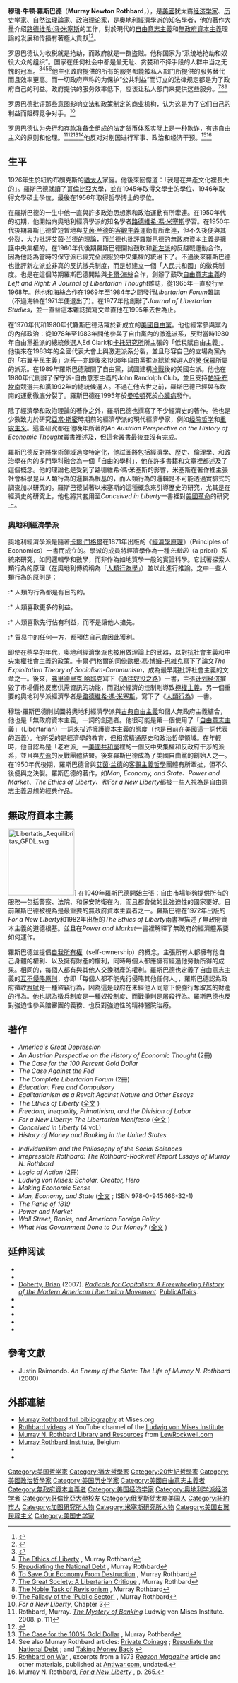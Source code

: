{{noteTA
|1=zh-cn:默里;zh-hant:穆瑞;
|2=zh-cn:罗思巴德;zh-hant:羅斯巴德;
}}
{{Infobox_Philosopher |
  <!-- Scroll down to edit this page -->
  <!-- Philosopher Category -->
  region          = 西方經濟學家 |
  era             = 20世紀經濟學家<br />奧地利經濟學派 |
  color           = #B0C4DE |

  <!-- Image and Caption -->
  image_name      = Murray Rothbard.jpg  |
  image_caption   = 穆瑞·羅斯巴德  |

  <!-- Information -->
  name             = 穆瑞·羅斯巴德 |
  birth_date  = {{birth date|mf=yes|1926|3|2}}   |
  birth_place  = {{USA}}[[纽约州|纽约州]],[[布朗克斯|布朗克斯]]  |
  death_date  = {{death date and age|mf=yes|1995|1|7|1926|3|2}}  |
  death_place   = {{USA}}[[纽约州|纽约州]],[[纽约市|纽约市]] |
  school_tradition = [[奧地利經濟學派|奧地利經濟學派]] |
  main_interests   = [[经济学|经济学]]、[[政治經濟學|政治經濟學]]、[[自然法|自然法]]、[[法律哲學|法律哲學]]、[[伦理学|伦理学]]、[[無政府主義|無政府主義]]、[[经济史|经济史]]|
  influences       = [[路德維希·馮·米塞斯|路德維希·馮·米塞斯]]、[[萊桑德·斯波納|萊桑德·斯波納]]、[[卡爾·門格爾|卡爾·門格爾]]、[[弗雷德里克·巴斯夏|弗雷德里克·巴斯夏]]、[[歐根·博姆-巴維克|歐根·博姆-巴維克]]、[[古斯塔夫·德·莫利納里|古斯塔夫·德·莫利納里]]、[[赫伯特·斯宾塞|赫伯特·斯宾塞]] |
  influenced       = [[漢斯-赫爾曼·霍普|漢斯-赫爾曼·霍普]]、[[盧埃林·羅克維爾|盧埃林·羅克維爾]]、[[溫蒂·莫艾洛依|溫蒂·莫艾洛依]]、[[湯瑪斯·迪洛倫佐|湯瑪斯·迪洛倫佐]]、[[瓦特·布拉克|瓦特·布拉克]]、{{le|馬克·桑頓|Mark Thornton}} |
  notable_ideas    = [[無政府資本主義|無政府資本主義]] |
}}

'''穆瑞·牛顿·羅斯巴德'''（'''Murray Newton Rothbard'''，{{bd|1926年|3月2日|1995年|1月7日}}），是[[美國|美國]]犹太裔[[经济学家|经济学家]]、[[历史学家|历史学家]]、[[自然法|自然法]]理論家、政治理论家，是[[奧地利經濟學派|奧地利經濟學派]]的知名學者，他的著作大量介绍[[路德维希·冯·米塞斯|路德维希·冯·米塞斯]]的工作，對於現代的[[自由意志主義|自由意志主義]]和[[無政府資本主義|無政府資本主義]]理論的发展和传播有著極大貢獻<ref>{{cite book | editor= [[David_Miller_(political_theorist)|Miller, David]] | title = Blackwell Encyclopaedia of Political Thought | year = 1991 | publisher = [[Blackwell_Publishing|Blackwell Publishing]] |id= ISBN 978-0-631-17944-3}}</ref><ref>{{cite web | url = http://www.zetetics.com/mac/rockwell/mcelroy000706.html | title = Murray N. Rothbard: Mr. Libertarian | author = [[溫蒂·莫艾洛依|溫蒂·莫艾洛依]] | publisher = [[盧埃林·羅克維爾|盧埃林·羅克維爾]] | accessdate = 2006-08-05 | archive-date = 2006-08-03 | archive-url = https://web.archive.org/web/20060803045740/http://www.zetetics.com/mac/rockwell/mcelroy000706.html | dead-url = no }}</ref>。

罗思巴德认为收税就是抢劫，而政府就是一群盗贼。他称国家为“系统地抢劫和奴役大众的组织”。国家在任何社会中都是最无耻、贪婪和不择手段的人群中当之无愧的冠军。<ref name="Hans-Hermann Hoppe">{{cite web|url=http://mises.org/rothbard/ethics/hoppeintro.asp|title=The Ethics of Liberty|author=Hans-Hermann Hoppe|publisher=[[Ludwig_von_Mises_Institute|Ludwig von Mises Institute]]|authorlink=Hans-Hermann Hoppe|accessdate=2013-04-14|archive-date=2013-06-27|archive-url=https://www.webcitation.org/6HgEoq43S?url=http://mises.org/rothbard/ethics/hoppeintro.asp|dead-url=no}}</ref><ref>[http://mises.org/rothbard/ethics/twentytwo.asp The Ethics of Liberty] {{Wayback|url=http://mises.org/rothbard/ethics/twentytwo.asp |date=20130603235332 }}, Murray Rothbard</ref><ref>[http://mises.org/article.aspx?Id=1423 Repudiating the National Debt] {{Wayback|url=http://mises.org/article.aspx?Id=1423 |date=20110627191844 }}, Murray Rothbard</ref><ref>[http://www.lewrockwell.com/rothbard/rothbard200.html To Save Our Economy From Destruction]      {{Wayback|url=http://www.lewrockwell.com/rothbard/rothbard200.html |date=20130212045758 }}, Murray Rothbard</ref>他主张政府提供的所有的服务都能被私人部门所提供的服务替代而且效率更高。而一切政府声称的为保护“公共利益”而订立的法律规定都是为了政府自己的利益。政府提供的服务效率低下，应该让私人部门来提供这些服务。<ref>[http://www.lewrockwell.com/rothbard/rothbard40.html The Great Society: A Libertarian Critique]      {{Wayback|url=http://www.lewrockwell.com/rothbard/rothbard40.html |date=20121023032238 }}, Murray Rothbard</ref><ref>[http://www.lewrockwell.com/rothbard/rothbard53.html The Noble Task of Revisionism]      {{Wayback|url=http://www.lewrockwell.com/rothbard/rothbard53.html |date=20121018201015 }}, Murray Rothbard</ref><ref>[http://www.lewrockwell.com/rothbard/rothbard37.html The Fallacy of the 'Public Sector']      {{Wayback|url=http://www.lewrockwell.com/rothbard/rothbard37.html |date=20121124032805 }}, Murray Rothbard</ref>

罗思巴德批评那些意图影响立法和政策制定的商业机构，认为这是为了它们自己的利益而阻碍竞争对手。<ref>''For a New Liberty'', Chapter 3</ref>

罗思巴德认为央行和存款准备金组成的法定货币体系实际上是一种欺诈，有违自由主义的原则和伦理。<ref>Rothbard, Murray. [http://mises.org/resources/614/Mystery-of-Banking-The ''The Mystery of Banking''] {{Wayback|url=http://mises.org/resources/614/Mystery-of-Banking-The |date=20120208042450 }} Ludwig von Mises Institute. 2008. p. 111</ref><ref>{{cite news |url=http://www.accessmylibrary.com/coms2/summary_0286-2737288_ITM |title=Has fractional-reserve banking really passed the market test? (Controversy)|date=January 2003 |work= Independent Review|accessdate=}}</ref><ref>[http://www.fff.org/freedom/0999c.asp The Case for the 100% Gold Dollar] {{webarchive|url=https://web.archive.org/web/20100226014857/http://www.fff.org/freedom/0999c.asp |date=2010-02-26 }}, Murray Rothbard</ref><ref>See also Murray Rothbard articles: [http://www.lewrockwell.com/rothbard/rothbard191.html Private Coinage] {{webarchive|url=https://web.archive.org/web/20100328060450/http://www.lewrockwell.com/rothbard/rothbard191.html |date=2010-03-28 }}; [http://www.lewrockwell.com/rothbard/rothbard190.html Repudiate the National Debt] {{webarchive|url=https://web.archive.org/web/20100506101419/http://www.lewrockwell.com/rothbard/rothbard190.html |date=2010-05-06 }}; and [http://www.lewrockwell.com/rothbard/rothbard181.html Taking Money Back] {{webarchive|url=https://web.archive.org/web/20100821100630/http://www.lewrockwell.com/rothbard/rothbard181.html |date=2010-08-21 }}</ref>他反对对别国进行军事、政治和经济干预。<ref name="Rothbard on War">[http://www.antiwar.com/orig/rothbard_on_war.html Rothbard on War] {{Wayback|url=http://www.antiwar.com/orig/rothbard_on_war.html |date=20130703124208 }}, excerpts from a 1973 ''[[Reason_(magazine)|Reason Magazine]]'' article and other materials, published at [[Antiwar.com|Antiwar.com]], undated.</ref><ref name="For a New Liberty">Murray N. Rothbard, ''[http://mises.org/rothbard/newlibertywhole.asp#p263 For a New Liberty] {{Wayback|url=http://mises.org/rothbard/newlibertywhole.asp#p263 |date=20130328080453 }}'', p. 265.</ref>

== 生平 ==
1926年生於紐約布朗克斯的[[猶太人|猶太人]]家庭。他後來回憶道：「我是在共產文化裡長大的」。羅斯巴德就讀了[[哥倫比亞大學|哥倫比亞大學]]，並在1945年取得文學士的學位、1946年取得文學碩士學位，最後在1956年取得哲學博士的學位。

在羅斯巴德的一生中他一直與許多政治思想家和政治運動有所牽連。在1950年代的初期，他開始向奧地利經濟學派的知名學者[[路德維希·馮·米塞斯|路德維希·馮·米塞斯]]學習。在1950年代後期羅斯巴德曾短暫地與[[艾茵·兰德|艾茵·兰德]]的[[客觀主義|客觀主義]]運動有所牽連，但不久後便與其分裂，大力批評艾茵·兰德的理論，而兰德也批評羅斯巴德的無政府資本主義是擁護中央集權的。在1960年代後期羅斯巴德開始鼓吹和[[新左派|新左派]]的反越戰運動合作，因為他認為當時的保守派已經完全屈服於中央集權的統治下了。不過後來羅斯巴德也批評新左派並非真的反抗徵兵制度，而是想建立一個「人民共和國」的徵兵制度。也是在這個時期羅斯巴德開始與[[卡爾·海絲|卡爾·海絲]]合作，創辦了鼓吹[[自由意志主義|自由意志主義]]的''Left and Right: A Journal of Libertarian Thought''雜誌，從1965年一直發行至1968年。他也和海絲合作在1969年至1984年之間發行''Libertarian Forum''雜誌（不過海絲在1971年便退出了）。在1977年他創辦了''Journal of Libertarian Studies''，並一直替這本雜誌撰寫文章直他在1995年去世為止。

在1970年代和1980年代羅斯巴德活躍於新成立的[[自由党_(美国)|美國自由黨]]。他也經常參與黨內的內部政治：從1978年至1983年間他參與了自由黨內的激進派系，反對當時1980年自由黨推派的總統候選人Ed Clark和[[卡托研究所|卡托研究所]]所主張的「低稅賦自由主義」。他後來在1983年的全國代表大會上與激進派系分裂，並且形容自己的立場為黨內的「右翼平民主義」派系—亦即後來1988年自由黨推派總統候選人的[[榮·保羅|榮·保羅]]所屬的派系。在1989年羅斯巴德離開了自由黨，試圖建構[[冷戰|冷戰]]後的美國右派。他也在1980年代創辦了保守派-自由意志主義的John Randolph Club，並且支持[[帕特·布坎南|帕特·布坎南]]競選共和黨1992年的總統候選人。不過在他去世之前，羅斯巴德已經與布坎南的運動徹底分裂了。羅斯巴德在1995年於[[曼哈頓|曼哈頓]]死於[[心臟病|心臟病]]發作。

除了經濟學和政治理論的著作之外，羅斯巴德也撰寫了不少經濟史的著作。他也是少數致力於研究[[亞當·斯密|亞當·斯密]]時期前的經濟學派的現代經濟學家，例如[[经院哲学|经院哲学]]和[[重农主义|重农主义]]。這些研究都在他晚年所著的''An Austrian Perspective on the History of Economic Thought''叢書裡述及，但這套叢書最後並沒有完成。

羅斯巴德反對將學術領域過度特定化，他試圖將包括經濟學、歷史、倫理學、和政治學在內的多門學科融合為一個「自由的學科」，他在許多書籍和文章裡都述及了這個概念。他的理論也是受到了路德維希·馮·米塞斯的影響，米塞斯在著作裡主張社會科學是以人類行為的邏輯為根基的，而人類行為的邏輯是不可能透過實驗式的調查加以研究的。羅斯巴德試著以米塞斯的這種概念來引導歷史的研究，尤其是在經濟史的研究上，他也將其套用至''Conceived in Liberty''一書裡對[[美國革命|美國革命]]的研究上。

=== 奧地利經濟學派 ===
{{main|奧地利經濟學派}}
{{奥地利学派|人物}}

奧地利經濟學派是隨著[[卡爾·門格爾|卡爾·門格爾]]在1871年出版的《[[經濟學原理|經濟學原理]]》（Principles of Economics）一書而成立的。學派的成員將經濟學作為一種''先驗的''（a priori）系統來研究，如同邏輯學和數學，而非作為如地質學一般的實證科學。它試著探索人類行為的原理（在奧地利傳統稱為「[[人類行為學|人類行為學]]」）並以此進行推論。之中一些人類行為的原則是：

:* 人類的行為都是有目的的。
:* 人類喜歡更多的利益。
:* 人類喜歡先行佔有利益，而不是讓他人搶先。
:* 貿易中的任何一方，都預估自己會因此獲利。

即使在稍早的年代，奧地利經濟學派也被用做理論上的武器，以對抗社會主義和中央集權社會主義的政策。卡爾·門格爾的同僚[[歐根·馮·博姆-巴維克|歐根·馮·博姆-巴維克]]寫下了論文''The Exploitation Theory of Socialism-Communism''，成為最早期批評社會主義的文章之一。後來，[[弗里德里克·哈耶克|弗里德里克·哈耶克]]寫下《[[通往奴役之路|通往奴役之路]]》一書，主張[[计划经济|计划经济]]摧毀了市場價格反應供需資訊的功能，而對於經濟的控制則導致[[極權主義|極權主義]]。另一個重要的奧地利學派經濟學者是[[路德維希·馮·米塞斯|路德維希·馮·米塞斯]]，寫下了《[[人類行為|人類行為]]》一書。

穆瑞·羅斯巴德則試圖將奧地利經濟學派與[[古典自由主義|古典自由主義]]和個人無政府主義結合，他也是「無政府資本主義」一詞的創造者。他很可能是第一個使用了「[[自由意志主義|自由意志主義]]」（Libertarian）一詞來描述擁護資本主義的態度（也是目前在美國這一詞代表的涵義）。他所受的是經濟學的教育，但相當精通歷史和政治哲學領域。在年輕時，他自認為是「老右派」—[[共和黨_(美國)|美國共和黨]]裡的一個反中央集權和反政府干涉的派系，並且與[[左派|左派]]的反戰團體結盟。後來羅斯巴德成為了美國自由黨的創始人之一。在1950年代後期，羅斯巴德曾與[[艾茵·兰德|艾茵·兰德]]的[[客觀主義哲學|客觀主義哲學]]團體有所牽扯，但不久後便與之決裂。羅斯巴德的著作，如''Man, Economy, and State、Power and Market、The Ethics of Liberty、和For a New Liberty''都被一些人視為是自由意志主義思想的經典作品。

== 無政府資本主義 ==
{{main|無政府資本主義}}
[[File:Libertatis_Aequilibritas_GFDL.svg|150px]]]
在1949年羅斯巴德開始主張：自由市場能夠提供所有的服務—包括警察、法院、和保安防衛在內，而且都會做的比強迫性的國家要好。目前羅斯巴德被視為是最重要的無政府資本主義者之一。羅斯巴德在1972年出版的''For a New Liberty''和1982年出版的''The Ethics of Liberty''兩書裡描述了無政府資本主義的道德根基。並且在''Power and Market''一書裡解釋了無政府的經濟體系要如何運作。

羅斯巴德並提倡[[自我所有權|自我所有權]]（self-ownership）的概念，主張所有人都擁有他自己身體的權利、以及擁有財產的權利，同時每個人都應擁有經過他勞動所得的成果。相同的，每個人都有與其他人交換財產的權利。羅斯巴德也定義了自由意志主義的[[互不侵略原則|互不侵略原則]]，亦即「每個人都不能先行侵略其他任何人」，羅斯巴德認為政府徵收[[稅賦|稅賦]]是一種盜竊行為，因為這是政府在未經他人同意下便強行奪取其的財產的行為。他也認為徵兵制度是一種奴役制度、而戰爭則是屠殺行為。羅斯巴德也反對強迫性參與陪審團的義務、也反對強迫性的精神醫院治療。

== 著作 ==

* ''America's Great Depression''
* ''An Austrian Perspective on the History of Economic Thought'' (2冊)
* ''The Case for the 100 Percent Gold Dollar''
* ''The Case Against the Fed''
* ''The Complete Libertarian Forum'' (2冊)
* ''Education: Free and Compulsory''
* ''Egalitarianism as a Revolt Against Nature and Other Essays''
* ''The Ethics of Liberty'' ([http://www.mises.org/rothbard/ethics/ethics.asp 全文] {{Wayback|url=http://anarchism.net/symbol.htm |date=20060720104000 }})
* ''Freedom, Inequality, Primativism, and the Division of Labor''
* ''For a New Liberty: The Libertarian Manifesto'' ([http://www.mises.org/rothbard/newliberty.asp 全文] {{Wayback|url=http://www.mises.org/rothbard/newliberty.asp |date=20060813110110 }})
* ''Conceived in Liberty'' (4 vol.)
* ''History of Money and Banking in the United States''

* ''Individualism and the Philosophy of the Social Sciences''
* ''Irrepressible Rothbard: The Rothbard-Rockwell Report Essays of Murray N. Rothbard''
* ''Logic of Action'' (2冊)
* ''Ludwig von Mises: Scholar, Creator, Hero''
* ''Making Economic Sense''
* ''Man, Economy, and State'' ([http://www.mises.org/rothbard/mes.asp 全文] {{Wayback|url=http://www.mises.org/rothbard/mes.asp |date=20060813090202 }}; ISBN 978-0-945466-32-1)
* ''The Panic of 1819''
* ''Power and Market''
* ''Wall Street, Banks, and American Foreign Policy''
* ''What Has Government Done to Our Money?'' ([http://www.mises.org/money.asp 全文] {{Wayback|url=http://www.mises.org/money.asp |date=20060815130249 }})

==延伸阅读==
* {{cite journal |last1=Block |first1=Walter E. |title=Toward a Libertarian Theory of Inalienability: A Critique of Rothbard, Barnett, Gordon, Smith, Kinsella and Epstein |date=Spring 2003 |journal=Journal of Libertarian Studies |volume=17 |issue=2 |ssrn=1889456 |url=https://mises.org/journals/jls/17_2/17_2_3.pdf |author= |access-date=2020-03-14 |archive-url=https://web.archive.org/web/20140702052835/http://mises.org/journals/jls/17_2/17_2_3.pdf |archive-date=2014-07-02 |dead-url=yes }}
* {{cite journal |last=Boettke |first=Peter |authorlink=Peter Boettke |title=Economists and Liberty: Murray N. Rothbard |journal=Nomos |date=Fall–Winter 1988 |pages=29–34, 49–50 |url=http://www.rothbard.it/su%20rothbard/boettke-economists-and-liberty-r.pdf |issn=0078-0979 |oclc=1760419 |access-date=September 21, 2013 |archive-url=https://web.archive.org/web/20130925180608/http://www.rothbard.it/su%20rothbard/boettke-economists-and-liberty-r.pdf |archive-date=September 25, 2013 |url-status=dead}}
* [[Brian_Doherty_(journalist)|Doherty, Brian]] (2007). ''[[Radicals_for_Capitalism|Radicals for Capitalism: A Freewheeling History of the Modern American Libertarian Movement]]''. [[PublicAffairs|PublicAffairs]]. {{ISBN|1-58648-350-1}}
* {{cite journal |doi=10.1007/BF01718450 |title=The public choice theory of Murray N. Rothbard, a modern anarchist |url=https://archive.org/details/sim_public-choice_spring-1973_14/page/143 |year=1973 |last1=Frech |first1=H. E. |journal=Public Choice |volume=14 |pages=143–53 |jstor=30022711}}
* {{cite journal |first1=Marek |last1=Hudík |year=2011 |title=Rothbardian demand: A critique |journal=The Review of Austrian Economics |volume=24 |issue=3 |pages=311–18 |doi=10.1007/s11138-011-0147-3}}
* {{cite journal |ssrn=473601 |title=Mere Libertarianism: Blending Hayek and Rothbard |last1=Klein |first1=Daniel B. |journal=Reason Papers |volume=27  |date=Fall 2004 |pages=7–43 |url=http://EconPapers.repec.org/RePEc:hhs:ratioi:0029}}
* {{cite journal |doi=10.1007/s12113-998-1004-5 |url=https://mises.org/journals/qjae/pdf/Q11_5.PDF |title=Murray Rothbard's Adam Smith |year=1998 |last1=Pack |first1=Spencer J. |journal=The Quarterly Journal of Austrian Economics |volume=1 |issue=1 |pages=73–79 |author= |access-date=2020-03-14 |archive-url=https://web.archive.org/web/20130402040030/http://mises.org/journals/qjae/pdf/Q11_5.pdf |archive-date=2013-04-02 |dead-url=yes }}
* {{cite journal |last=Touchstone |first=Kathleen |title=Rand, Rothbard, and Rights Reconsidered |journal=Libertarian Papers |year=2010 |volume=2 |issue=18 |page=28 |url=http://libertarianpapers.org/articles/2010/lp-2-18.pdf |oclc=820597333 |author= |access-date=2020-03-14 |archive-url=https://web.archive.org/web/20171020023733/http://libertarianpapers.org/articles/2010/lp-2-18.pdf |archive-date=2017-10-20 |dead-url=yes }}

== 參考文獻 ==
<references/>
* Justin Raimondo. ''An Enemy of the State: The Life of Murray N. Rothbard'' (2000)

== 外部連結 ==
{{sisterlinks|d=Q297079|wikt=no|c=Category:Murray Rothbard|n=no|b=no|v=no|voy=no|species=no|s=Author:Murray_Newton_Rothbard}}
* [https://mises.org/rothbard/Bibliography1.PDF Murray Rothbard full bibliography] {{Wayback|url=https://mises.org/rothbard/Bibliography1.PDF |date=20130224025948 }} at Mises.org
* [https://www.youtube.com/user/misesmedia/search?query=Rothbard Rothbard videos] {{Wayback|url=https://www.youtube.com/user/misesmedia/search?query=Rothbard |date=20210308203559 }} at YouTube channel of the [[Ludwig_von_Mises_Institute|Ludwig von Mises Institute]]
* [https://web.archive.org/web/20150618044956/http://archive.lewrockwell.com/rothbard/rothbard-lib.html Murray N. Rothbard Library and Resources] from [[LewRockwell.com|LewRockwell.com]]
* [https://web.archive.org/web/20080427180344/http://www.rothbard.be/ Murray Rothbard Institute], Belgium
* {{Find a Grave|25164277|Murray Newton Rothbard}}
* {{Google Scholar id|_7kriXsAAAAJ}}

{{Authority control}}
{{DEFAULTSORT:Rothbard, Murray}}
[[Category:美国哲学家|Category:美国哲学家]]
[[Category:猶太哲學家|Category:猶太哲學家]]
[[Category:20世紀哲學家|Category:20世紀哲學家]]
[[Category:美國政治哲學家|Category:美國政治哲學家]]
[[Category:美国历史学家|Category:美国历史学家]]
[[Category:美國自由意志主義者|Category:美國自由意志主義者]]
[[Category:無政府資本主義者|Category:無政府資本主義者]]
[[Category:美国经济学家|Category:美国经济学家]]
[[Category:奥地利学派经济学者|Category:奥地利学派经济学者]]
[[Category:哥倫比亞大學校友|Category:哥倫比亞大學校友]]
[[Category:俄罗斯犹太裔美国人|Category:俄罗斯犹太裔美国人]]
[[Category:紐約市人|Category:紐約市人]]
[[Category:加图研究所人物|Category:加图研究所人物]]
[[Category:米塞斯研究所人物|Category:米塞斯研究所人物]]
[[Category:美国右翼民粹主义|Category:美国右翼民粹主义]]
[[Category:美国史学家|Category:美国史学家]]
